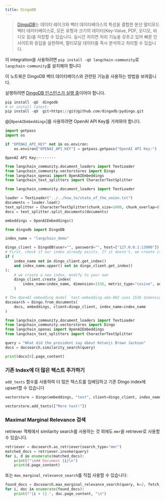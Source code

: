 ```yaml
---
title: DingoDB
---
```


>[DingoDB](https://dingodb.readthedocs.io/en/latest/)는 데이터 레이크와 벡터 데이터베이스의 특성을 결합한 분산 멀티모드 벡터 데이터베이스로, 모든 유형과 크기의 데이터(Key-Value, PDF, 오디오, 비디오 등)를 저장할 수 있습니다. 실시간 저지연 처리 기능을 갖추고 있어 빠른 인사이트와 응답을 실현하며, 멀티모달 데이터를 즉시 분석하고 처리할 수 있습니다.

이 integration을 사용하려면 `pip install -qU langchain-community`로 `langchain-community`를 설치해야 합니다

이 노트북은 DingoDB 벡터 데이터베이스와 관련된 기능을 사용하는 방법을 보여줍니다.

실행하려면 [DingoDB 인스턴스가 실행 중](https://github.com/dingodb/dingo-deploy/blob/main/README.md)이어야 합니다.

```python
pip install -qU  dingodb
# or install latest:
pip install -qU  git+https://git@github.com/dingodb/pydingo.git
```

@[`OpenAIEmbeddings`]를 사용하려면 OpenAI API Key를 가져와야 합니다.

```python
import getpass
import os

if "OPENAI_API_KEY" not in os.environ:
    os.environ["OPENAI_API_KEY"] = getpass.getpass("OpenAI API Key:")
```

```output
OpenAI API Key:········
```

```python
from langchain_community.document_loaders import TextLoader
from langchain_community.vectorstores import Dingo
from langchain_openai import OpenAIEmbeddings
from langchain_text_splitters import CharacterTextSplitter
```

```python
from langchain_community.document_loaders import TextLoader

loader = TextLoader("../../how_to/state_of_the_union.txt")
documents = loader.load()
text_splitter = CharacterTextSplitter(chunk_size=1000, chunk_overlap=0)
docs = text_splitter.split_documents(documents)

embeddings = OpenAIEmbeddings()
```

```python
from dingodb import DingoDB

index_name = "langchain_demo"

dingo_client = DingoDB(user="", password="", host=["127.0.0.1:13000"])
# First, check if our index already exists. If it doesn't, we create it
if (
    index_name not in dingo_client.get_index()
    and index_name.upper() not in dingo_client.get_index()
):
    # we create a new index, modify to your own
    dingo_client.create_index(
        index_name=index_name, dimension=1536, metric_type="cosine", auto_id=False
    )

# The OpenAI embedding model `text-embedding-ada-002 uses 1536 dimensions`
docsearch = Dingo.from_documents(
    docs, embeddings, client=dingo_client, index_name=index_name
)
```

```python
from langchain_community.document_loaders import TextLoader
from langchain_community.vectorstores import Dingo
from langchain_openai import OpenAIEmbeddings
from langchain_text_splitters import CharacterTextSplitter
```

```python
query = "What did the president say about Ketanji Brown Jackson"
docs = docsearch.similarity_search(query)
```

```python
print(docs[0].page_content)
```

### 기존 Index에 더 많은 텍스트 추가하기

`add_texts` 함수를 사용하여 더 많은 텍스트를 임베딩하고 기존 Dingo index에 upsert할 수 있습니다

```python
vectorstore = Dingo(embeddings, "text", client=dingo_client, index_name=index_name)

vectorstore.add_texts(["More text!"])
```

### Maximal Marginal Relevance 검색

retriever 객체에서 similarity search를 사용하는 것 외에도 `mmr`을 retriever로 사용할 수 있습니다.

```python
retriever = docsearch.as_retriever(search_type="mmr")
matched_docs = retriever.invoke(query)
for i, d in enumerate(matched_docs):
    print(f"\n## Document {i}\n")
    print(d.page_content)
```

또는 `max_marginal_relevance_search`를 직접 사용할 수 있습니다:

```python
found_docs = docsearch.max_marginal_relevance_search(query, k=2, fetch_k=10)
for i, doc in enumerate(found_docs):
    print(f"{i + 1}.", doc.page_content, "\n")
```